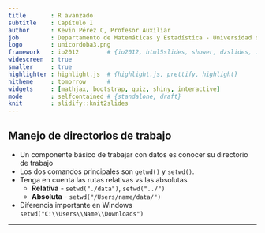 ```yaml
---
title       : R avanzado  
subtitle    : Capítulo I
author      : Kevin Pérez C, Profesor Auxiliar
job         : Departamento de Matemáticas y Estadística - Universidad de Córdoba
logo        : unicordoba3.png
framework   : io2012        # {io2012, html5slides, shower, dzslides, ...}
widescreen  : true
smaller     : true
highlighter : highlight.js  # {highlight.js, prettify, highlight}
hitheme     : tomorrow      # 
widgets     : [mathjax, bootstrap, quiz, shiny, interactive]            
mode        : selfcontained # {standalone, draft}
knit        : slidify::knit2slides
---
```



## Manejo de directorios de trabajo 

- Un componente básico de trabajar con datos es conocer su directorio de trabajo
- Los dos comandos principales son ```getwd()``` y ```setwd()```. 
- Tenga en cuenta las rutas relativas vs las absolutas
   + __Relativa__ - ```setwd("./data")```, ```setwd("../")```
   + __Absoluta__ - ```setwd("/Users/name/data/")```
- Diferencia importante en Windows ```setwd("C:\\Users\\Name\\Downloads")```

---
